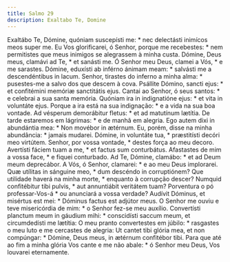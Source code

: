 ```yaml
---
title: Salmo 29
description: Exaltabo Te, Domine
---
```


<div class="side-by-side not-content">
  <span class="text-justify">
    Exaltábo Te, Dómine, quóniam suscepísti me: * nec delectásti inimícos meos
    super me.
  </span>
  <span class="text-justify">
    Eu Vos glorificarei, ó Senhor, porque me recebestes: * nem permitistes que
    meus inimigos se alegrassem à minha custa.
  </span>
  <span class="text-justify">
    Dómine, Deus meus, clamávi ad Te, * et sanásti me.
  </span>
  <span class="text-justify">
    Ó Senhor meu Deus, clamei a Vós, * e me sarastes.
  </span>
  <span class="text-justify">
    Dómine, eduxísti ab inférno ánimam meam: * salvásti me a descendéntibus in
    lacum.
  </span>
  <span class="text-justify">
    Senhor, tirastes do inferno a minha alma: * pusestes-me a salvo dos que
    descem à cova.
  </span>
  <span class="text-justify">
    Psállite Dómino, sancti ejus: * et confitémini memóriæ sanctitátis ejus.
  </span>
  <span class="text-justify">
    Cantai ao Senhor, ó seus santos: * e celebrai a sua santa memória.
  </span>
  <span class="text-justify">
    Quóniam ira in indignatióne ejus: * et vita in voluntáte ejus.
  </span>
  <span class="text-justify">
    Porque a ira está na sua indignação: * e a vida na sua boa vontade.
  </span>
  <span class="text-justify">
    Ad vésperum demorábitur fletus: * et ad matutínum lætítia.
  </span>
  <span class="text-justify">
    De tarde estaremos em lágrimas: * e de manhã em alegria.
  </span>
  <span class="text-justify">
    Ego autem dixi in abundántia mea: * Non movébor in ætérnum.
  </span>
  <span class="text-justify">
    Eu, porém, disse na minha abundância: * jamais mudarei.
  </span>
  <span class="text-justify">
    Dómine, in voluntáte tua, * præstitísti decóri meo virtútem.
  </span>
  <span class="text-justify">
    Senhor, por vossa vontade, * destes força ao meu decoro.
  </span>
  <span class="text-justify">
    Avertísti fáciem tuam a me, * et factus sum conturbátus.
  </span>
  <span class="text-justify">
    Afastastes de mim a vossa face, * e fiquei conturbado.
  </span>
  <span class="text-justify">
    Ad Te, Dómine, clamábo: * et ad Deum meum deprecábor.
  </span>
  <span class="text-justify">
    A Vós, ó Senhor, clamarei: * e ao meu Deus implorarei.
  </span>
  <span class="text-justify">
    Quæ utílitas in sánguine meo, * dum descéndo in corruptiónem?
  </span>
  <span class="text-justify">
    Que utilidade haverá na minha morte, * enquanto à corrupção descer?
  </span>
  <span class="text-justify">
    Numquid confitébitur tibi pulvis, * aut annuntiábit veritátem tuam?
  </span>
  <span class="text-justify">
    Porventura o pó professar-Vos-á * ou anunciará a vossa verdade?
  </span>
  <span class="text-justify">
    Audívit Dóminus, et misértus est mei: * Dóminus factus est adjútor meus.
  </span>
  <span class="text-justify">
    O Senhor me ouviu e teve misericórdia de mim: * o Senhor fez-se meu auxílio.
  </span>
  <span class="text-justify">
    Convertísti planctum meum in gáudium mihi: * conscidísti saccum meum, et
    circumdedísti me lætítia:
  </span>
  <span class="text-justify">
    O meu pranto convertestes em júbilo: * rasgastes o meu luto e me cercastes
    de alegria:
  </span>
  <span class="text-justify">
    Ut cantet tibi glória mea, et non compúngar: * Dómine, Deus meus, in ætérnum
    confitébor tibi.
  </span>
  <span class="text-justify">
    Para que até ao fim a minha glória Vos cante e me não abale: * ó Senhor meu
    Deus, Vos louvarei eternamente.
  </span>
</div>
